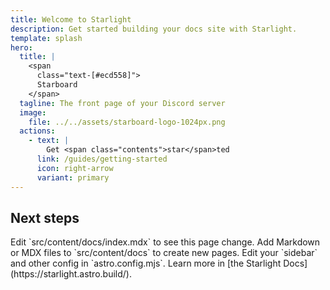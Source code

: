 ```yaml
---
title: Welcome to Starlight
description: Get started building your docs site with Starlight.
template: splash
hero:
  title: |
    <span
      class="text-[#ecd558]">
      Starboard
    </span>
  tagline: The front page of your Discord server
  image:
    file: ../../assets/starboard-logo-1024px.png
  actions:
    - text: |
        Get <span class="contents">star</span>ted
      link: /guides/getting-started
      icon: right-arrow
      variant: primary
---
```



## Next steps

<CardGrid stagger>
	<Card title="Update content" icon="pencil">
		Edit `src/content/docs/index.mdx` to see this page change.
	</Card>
	<Card title="Add new content" icon="add-document">
		Add Markdown or MDX files to `src/content/docs` to create new pages.
	</Card>
	<Card title="Configure your site" icon="setting">
		Edit your `sidebar` and other config in `astro.config.mjs`.
	</Card>
	<Card title="Read the docs" icon="open-book">
		Learn more in [the Starlight Docs](https://starlight.astro.build/).
	</Card>
</CardGrid>
